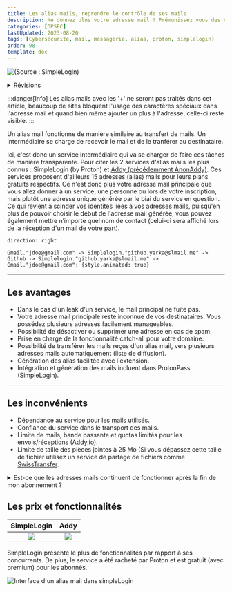 ```yaml
---
title: Les alias mails, reprendre le contrôle de ses mails
description: Ne donnez plus votre adresse mail ! Prémunissez vous des spams et fuites d'adresses mail et envoyez des mails sans compromettre votre identité.
categories: [OPSEC]
lastUpdated: 2023-08-20
tags: [Cybersécurité, mail, messagerie, alias, proton, simplelogin]
order: 98
template: doc
---
```


![(Source : SimpleLogin)](../../../../assets/opsec/alias_mail/eamailaliases.webp)

<details>
<summary>Révisions</summary>
Date | Changes
--- | ---
15/06/2023 | Révisions
21/08/2023 | Révisions 
20/08/2023 | Initial push
</details>

:::danger[Info]
Les alias mails avec les '+' ne seront pas traités dans cet article, beaucoup de sites bloquent l'usage des caractères spéciaux dans l'adresse mail et quand bien même ajouter un plus à l'adresse, celle-ci reste visible.
::: 

 Un alias mail fonctionne de manière similaire au transfert de mails. Un intermédiaire se charge de recevoir le mail et de le tranférer au destinataire.  

Ici, c'est donc un service intermédiaire qui va se charger de faire ces tâches de manière transparente. Pour citer les 2 services d'alias mails les plus connus : SimpleLogin (by Proton) et <a href="https//addy.io" target="_blank">Addy (précédemment AnonAddy)</a>. Ces services proposent d'ailleurs 15 adresses (alias) mails pour leurs plans gratuits respectifs. Ce n'est donc plus votre adresse mail principale que vous allez donner à un service, une personne ou lors de votre inscription, mais plutôt une adresse unique générée par le biai du service en question. Ce qui revient à scinder vos identités liées à vos adresses mails, puisqu'en plus de pouvoir choisir le début de l'adresse mail générée, vous pouvez également mettre n’importe quel nom de contact (celui-ci sera affiché lors de la réception d'un mail de votre part).  

```d2 sketch pad=50 title="Logical diagram of how an email alias works" --dark-theme 200 input.d2
direction: right

Gmail."jdoe@gmail.com" -> Simplelogin."github.yarka@slmail.me" -> Github -> Simplelogin."github.yarka@slmail.me" -> Gmail."jdoe@gmail.com": {style.animated: true}
```

---

## Les avantages

- Dans le cas d'un leak d'un service, le mail principal ne fuite pas.
- Votre adresse mail principale reste inconnue de vos destinataires. Vous possédez plusieurs adresses facilement manageables.  
- Possibilité de désactiver ou supprimer une adresse en cas de spam.  
- Prise en charge de la fonctionnalité catch-all pour votre domaine.  
- Possibilité de transférer les mails reçus d'un alias mail, vers plusieurs adresses mails automatiquement (liste de diffusion).  
- Génération des alias facilitée avec l'extension.  
- Intégration et génération des mails incluent dans ProtonPass (SimpleLogin).

---

## Les inconvénients 

- Dépendance au service pour les mails utilisés.  
- Confiance du service dans le transport des mails.  
- Limite de mails, bande passante et quotas limités pour les envois/réceptions (Addy.io).  
- Limite de taille des pièces jointes à 25 Mo (Si vous dépassez cette taille de fichier utilisez un service de partage de fichiers comme <a href="https://www.swisstransfer.com" target="_blank">SwissTransfer</a>.

<details>
<summary>Est-ce que les adresses mails continuent de fonctionner après la fin de mon abonnement ?</summary>

SimpleLogin continue à vous proposer ses services même après la fin de votre abonnement :  

>When your subscription ends, all aliases you created continue working normally, both on receiving and sending emails. Concretely:
>- All aliases/domains/directories/mailboxes you have created are kept and continue working normally.
>- You cannot create new aliases if you exceed the free plan limit, i.e. have more than 10 aliases.
>- As features like catch-all or directory allow you to create aliases on-the-fly, those aliases cannot be automatically created if you have more than >10 aliases.
>- You cannot add new domain, directory or mailbox.  
>
>For example, if you have 100 aliases by the time your subscription ends, these 100 aliases will continue receiving and sending emails normally. You >cannot however create new aliases.

</details>

## Les prix et fonctionnalités 

SimpleLogin | Addy
:---: | :---:
![](../../../../assets/opsec/alias_mail/simplelogin.webp) | ![](../../../../assets/opsec/alias_mail/addy.png)

SimpleLogin présente le plus de fonctionnalités par rapport à ses concurrents. De plus, le service a été racheté par Proton et est gratuit (avec premium) pour les abonnés.

![Interface d'un alias mail dans simpleLogin](../../../../assets/opsec/alias_mail/sl_interface.webp)